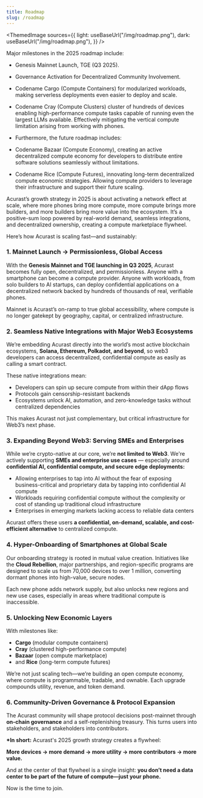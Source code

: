 ```yaml
---
title: Roadmap
slug: /roadmap
---
```



<ThemedImage
  sources={{
    light: useBaseUrl("/img/roadmap.png"),
    dark: useBaseUrl("/img/roadmap.png"),
  }}
/>

Major milestones in the 2025 roadmap include:

- Genesis Mainnet Launch, TGE (Q3 2025).
- Governance Activation for Decentralized Community Involvement.
- Codename Cargo (Compute Containers) for modularized workloads, making serverless deployments even easier to deploy and scale.
- Codename Cray (Compute Clusters) cluster of hundreds of devices enabling high-performance compute tasks capable of running even the largest LLMs available. Effectively mitigating the vertical compute limitation arising from working with phones.
- Furthermore, the future roadmap includes:

- Codename Bazaar (Compute Economy), creating an active decentralized compute economy for developers to distribute entire software solutions seamlessly without limitations.
- Codename Rice (Compute Futures), innovating long-term decentralized compute economic strategies. Allowing compute providers to leverage their infrastructure and support their future scaling.

Acurast’s growth strategy in 2025 is about activating a network effect at scale, where more phones bring more compute, more compute brings more builders, and more builders bring more value into the ecosystem. It’s a positive-sum loop powered by real-world demand, seamless integrations, and decentralized ownership, creating a compute marketplace flywheel.

Here’s how Acurast is scaling fast—and sustainably:

### 1. Mainnet Launch → Permissionless, Global Access

With the **Genesis Mainnet and TGE launching in Q3 2025**, Acurast becomes fully open, decentralized, and permissionless. Anyone with a smartphone can become a compute provider. Anyone with workloads, from solo builders to AI startups, can deploy confidential applications on a decentralized network backed by hundreds of thousands of real, verifiable phones.

Mainnet is Acurast’s on-ramp to true global accessibility, where compute is no longer gatekept by geography, capital, or centralized infrastructure.

### 2. Seamless Native Integrations with Major Web3 Ecosystems

We’re embedding Acurast directly into the world’s most active blockchain ecosystems, **Solana, Ethereum, Polkadot, and beyond**, so web3 developers can access decentralized, confidential compute as easily as calling a smart contract.

These native integrations mean:

- Developers can spin up secure compute from within their dApp flows
- Protocols gain censorship-resistant backends
- Ecosystems unlock AI, automation, and zero-knowledge tasks without centralized dependencies

This makes Acurast not just complementary, but critical infrastructure for Web3’s next phase.

### 3. Expanding Beyond Web3: Serving SMEs and Enterprises

While we’re crypto-native at our core, we’re **not limited to Web3**. We're actively supporting **SMEs and enterprise use cases** — especially around **confidential AI, confidential compute, and secure edge deployments:**

- Allowing enterprises to tap into AI without the fear of exposing business-critical and proprietary data by tapping into confidential AI compute
- Workloads requiring confidential compute without the complexity or cost of standing up traditional cloud infrastructure
- Enterprises in emerging markets lacking access to reliable data centers

Acurast offers these users **a confidential, on-demand, scalable, and cost-efficient alternative** to centralized compute.

### 4. Hyper-Onboarding of Smartphones at Global Scale

Our onboarding strategy is rooted in mutual value creation. Initiatives like the **Cloud Rebellion**, major partnerships, and region-specific programs are designed to scale us from 70,000 devices to over 1 million, converting dormant phones into high-value, secure nodes.

Each new phone adds network supply, but also unlocks new regions and new use cases, especially in areas where traditional compute is inaccessible.

### 5. Unlocking New Economic Layers

With milestones like:

- **Cargo** (modular compute containers)
- **Cray** (clustered high-performance compute)
- **Bazaar** (open compute marketplace)
- and **Rice** (long-term compute futures)

We’re not just scaling tech—we’re building an open compute economy, where compute is programmable, tradable, and ownable. Each upgrade compounds utility, revenue, and token demand.

### 6. Community-Driven Governance & Protocol Expansion

The Acurast community will shape protocol decisions post-mainnet through **on-chain governance** and a self-replenishing treasury. This turns users into stakeholders, and stakeholders into contributors.

**\*In short:** Acurast's 2025 growth strategy creates a flywheel:

**More devices → more demand → more utility → more contributors → more value.**

And at the center of that flywheel is a single insight: **you don’t need a data center to be part of the future of compute—just your phone.**

Now is the time to join.
